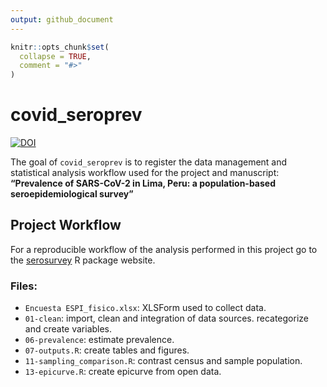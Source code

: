 ```yaml
---
output: github_document
---
```


<!-- README.md is generated from README.Rmd. Please edit that file -->

```r
knitr::opts_chunk$set(
  collapse = TRUE,
  comment = "#>"
)
```
# covid_seroprev

<!-- badges: start -->
[![DOI](https://zenodo.org/badge/301889893.svg)](https://zenodo.org/badge/latestdoi/301889893)
<!-- badges: end -->

The goal of `covid_seroprev` is to register the data management and statistical 
analysis workflow used for the project and manuscript: 
__"Prevalence of SARS-CoV-2 in Lima, Peru: a population-based 
seroepidemiological survey"__

## Project Workflow

For a reproducible workflow of the analysis performed in this project 
go to the [serosurvey](https://avallecam.github.io/serosurvey/) R package website.

### Files:

- `Encuesta ESPI_fisico.xlsx`: XLSForm used to collect data.
- `01-clean`: import, clean and integration of data sources. recategorize and create variables.
- `06-prevalence`: estimate prevalence.
- `07-outputs.R`: create tables and figures.
- `11-sampling_comparison.R`: contrast census and sample population.
- `13-epicurve.R`: create epicurve from open data.
<!-- - `15-distributions.R`: exploratory ecdf. -->


<!-- - 07-retorno_ins - verificar vinculación con base de participantes -->
<!-- - 01-clean - importe, limpieza e integración de bases de datos. recategorización y creación de variables -->
<!-- - 06-prevalence - estimación de prevalencias -->
<!-- - 08-regresion - exploratory causal analysis (pending)  -->
<!-- - 03 - diccionario de conglomerados y número de viviendas seleccionadas -->
<!-- - 04 - base general de consolidados enviados al INS -->
<!-- - unix makefile - correr a cada retorno de resultados PM por parte de INS -->
<!-- - 02 - exportación de resultados a SISCOVID e INS -->
<!-- - 05 - script libre para la identificación de problemas a notificar y corregir -->

<!-- ## to do list -->

<!-- () _ _ -->